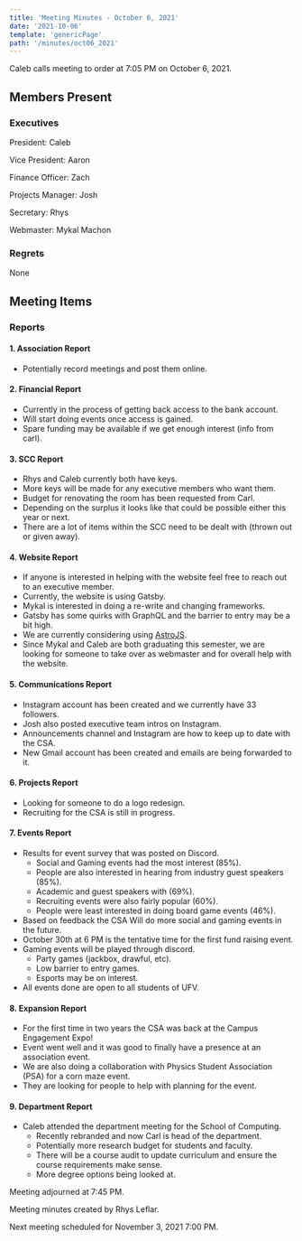 ---
title: 'Meeting Minutes - October 6, 2021'
date: '2021-10-06'
template: 'genericPage'
path: '/minutes/oct06_2021'
---

Caleb calls meeting to order at 7:05 PM on October 6, 2021.

## Members Present

### Executives

President: Caleb

Vice President: Aaron

Finance Officer: Zach

Projects Manager: Josh

Secretary: Rhys

Webmaster: Mykal Machon

### Regrets

None

## Meeting Items

### Reports

#### 1. Association Report

- Potentially record meetings and post them online.

#### 2. Financial Report

- Currently in the process of getting back access to the bank account.
- Will start doing events once access is gained.
- Spare funding may be available if we get enough interest (info from carl).

#### 3. SCC Report

- Rhys and Caleb currently both have keys.
- More keys will be made for any executive members who want them.
- Budget for renovating the room has been requested from Carl.
- Depending on the surplus it looks like that could be possible either this year or next.
- There are a lot of items within the SCC need to be dealt with (thrown out or given away).

#### 4. Website Report

- If anyone is interested in helping with the website feel free to reach out to an executive member.
- Currently, the website is using Gatsby.
- Mykal is interested in doing a re-write and changing frameworks.
- Gatsby has some quirks with GraphQL and the barrier to entry may be a bit high.
- We are currently considering using [AstroJS](https://astro.build/).
- Since Mykal and Caleb are both graduating this semester, we are looking for someone to take over as webmaster and for overall help with the website.

#### 5. Communications Report

- Instagram account has been created and we currently have 33 followers.
- Josh also posted executive team intros on Instagram.
- Announcements channel and Instagram are how to keep up to date with the CSA.
- New Gmail account has been created and emails are being forwarded to it.

#### 6. Projects Report

- Looking for someone to do a logo redesign.
- Recruiting for the CSA is still in progress.

#### 7. Events Report

- Results for event survey that was posted on Discord.
    - Social and Gaming events had the most interest (85%).
    - People are also interested in hearing from industry guest speakers (85%).
    - Academic and guest speakers with (69%).
    - Recruiting events were also fairly popular (60%).
    - People were least interested in doing board game events (46%).
- Based on feedback the CSA Will do more social and gaming events in the future.
- October 30th at 6 PM is the tentative time for the first fund raising event.
- Gaming events will be played through discord.
    - Party games (jackbox, drawful, etc).
    - Low barrier to entry games.
    - Esports may be on interest.
- All events done are open to all students of UFV.

#### 8. Expansion Report

- For the first time in two years the CSA was back at the Campus Engagement Expo!
- Event went well and it was good to finally have a presence at an association event.
- We are also doing a collaboration with Physics Student Association (PSA) for a corn maze event.
- They are looking for people to help with planning for the event.

#### 9. Department Report

- Caleb attended the department meeting for the School of Computing.
    - Recently rebranded and now Carl is head of the department.
    - Potentially more research budget for students and faculty.
    - There will be a course audit to update curriculum and ensure the course requirements make sense.
    - More degree options being looked at.

Meeting adjourned at 7:45 PM.

Meeting minutes created by Rhys Leflar.

Next meeting scheduled for November 3, 2021 7:00 PM.
